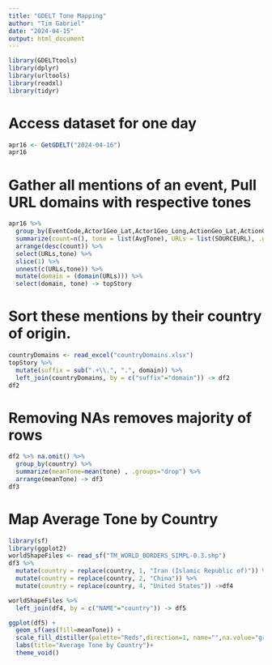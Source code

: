```yaml
---
title: "GDELT Tone Mapping"
author: "Tim Gabriel"
date: "2024-04-15"
output: html_document
---
```


```r
library(GDELTtools)
library(dplyr)
library(urltools)
library(readxl)
library(tidyr)
```

# Access dataset for one day

```r
apr16 <- GetGDELT("2024-04-16")
apr16
```
# Gather all mentions of an event, Pull URL domains with respective tones

```r
apr16 %>%
  group_by(EventCode,Actor1Geo_Lat,Actor1Geo_Long,ActionGeo_Lat,ActionGeo_Long) %>%
  summarize(count=n(), tone = list(AvgTone), URLs = list(SOURCEURL), .groups="drop") %>%
  arrange(desc(count)) %>%
  select(URLs,tone) %>%
  slice(1) %>%
  unnest(c(URLs,tone)) %>%
  mutate(domain = (domain(URLs))) %>%
  select(domain, tone) -> topStory
```


# Sort these mentions by their country of origin.

```r
countryDomains <- read_excel("countryDomains.xlsx")
topStory %>% 
  mutate(suffix = sub(".+\\.", ".", domain)) %>%
  left_join(countryDomains, by = c("suffix"="domain")) -> df2
df2
```

# Removing NAs removes majority of rows

```r
df2 %>% na.omit() %>%
  group_by(country) %>%
  summarize(meanTone=mean(tone) , .groups="drop") %>%
  arrange(meanTone) -> df3
df3
```

# Map Average Tone by Country

```r
library(sf)
library(ggplot2)
worldShapeFiles <- read_sf("TM_WORLD_BORDERS_SIMPL-0.3.shp")
df3 %>%
  mutate(country = replace(country, 1, "Iran (Islamic Republic of)")) %>%
  mutate(country = replace(country, 2, "China")) %>%
  mutate(country = replace(country, 4, "United States")) ->df4

worldShapeFiles %>%
  left_join(df4, by = c("NAME"="country")) -> df5

ggplot(df5) +
  geom_sf(aes(fill=meanTone)) +
  scale_fill_distiller(palette="Reds",direction=1, name="",na.value="gray") +
  labs(title="Average Tone by Country")+
  theme_void()
```

